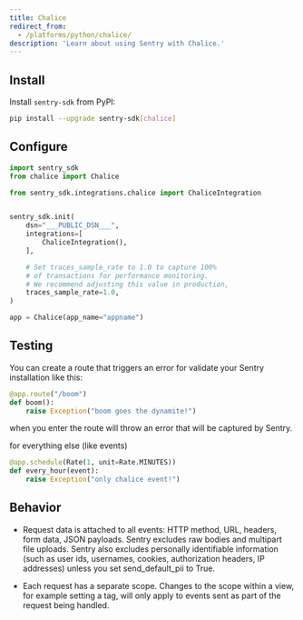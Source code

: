 ```yaml
---
title: Chalice
redirect_from:
  - /platforms/python/chalice/
description: 'Learn about using Sentry with Chalice.'
---
```


## Install

Install `sentry-sdk` from PyPI:

```bash
pip install --upgrade sentry-sdk[chalice]
```

## Configure

```python
import sentry_sdk
from chalice import Chalice

from sentry_sdk.integrations.chalice import ChaliceIntegration


sentry_sdk.init(
    dsn="___PUBLIC_DSN___",
    integrations=[
        ChaliceIntegration(),
    ],

    # Set traces_sample_rate to 1.0 to capture 100%
    # of transactions for performance monitoring.
    # We recommend adjusting this value in production,
    traces_sample_rate=1.0,
)

app = Chalice(app_name="appname")

```

## Testing

You can create a route that triggers an error for validate your Sentry installation like this:

```python
@app.route("/boom")
def boom():
    raise Exception("boom goes the dynamite!")
```

when you enter the route will throw an error that will be captured by Sentry.

for everything else (like events)

```python
@app.schedule(Rate(1, unit=Rate.MINUTES))
def every_hour(event):
    raise Exception("only chalice event!")
```

## Behavior

- Request data is attached to all events: HTTP method, URL, headers, form data, JSON payloads. Sentry excludes raw bodies and multipart file uploads. Sentry also excludes personally identifiable information (such as user ids, usernames, cookies, authorization headers, IP addresses) unless you set send_default_pii to True.

- Each request has a separate scope. Changes to the scope within a view, for example setting a tag, will only apply to events sent as part of the request being handled.
